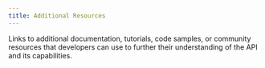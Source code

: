 ```yaml
---
title: Additional Resources
---
```


Links to additional documentation, tutorials, code samples, or community resources that developers can use to further their understanding of the API and its capabilities.
